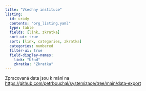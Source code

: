 ```yaml
---
title: "Všechny instituce"
listing:
  id: urady
  contents: "org_listing.yaml"
  type: table
  fields: [link, zkratka]
  sort-ui: true
  sort: [link, categories, zkratka]
  categories: numbered
  filter-ui: true
  field-display-names: 
    link: "Úřad"
    zkratka: "Zkratka"
---
```


:::{#urady}
:::


Zpracovaná data jsou k mání na <https://github.com/petrbouchal/systemizace/tree/main/data-export>
